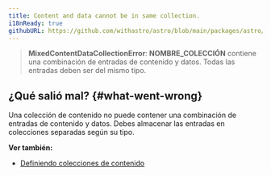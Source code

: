 ```yaml
---
title: Content and data cannot be in same collection.
i18nReady: true
githubURL: https://github.com/withastro/astro/blob/main/packages/astro/src/core/errors/errors-data.ts
---
```


> **MixedContentDataCollectionError**: **NOMBRE_COLECCIÓN** contiene una combinación de entradas de contenido y datos. Todas las entradas deben ser del mismo tipo.

## ¿Qué salió mal? \{#what-went-wrong\}
Una colección de contenido no puede contener una combinación de entradas de contenido y datos. Debes almacenar las entradas en colecciones separadas según su tipo.

**Ver también:**
-  [Definiendo colecciones de contenido](/es/guides/content-collections/#definiendo-colecciones)
